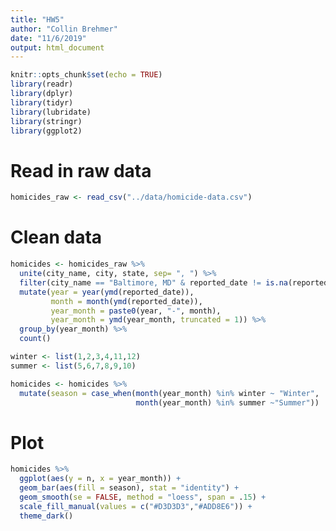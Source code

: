 ```yaml
---
title: "HW5"
author: "Collin Brehmer"
date: "11/6/2019"
output: html_document
---
```


```r
knitr::opts_chunk$set(echo = TRUE)
library(readr)
library(dplyr)
library(tidyr)
library(lubridate)
library(stringr)
library(ggplot2)
```

# Read in raw data
```r
homicides_raw <- read_csv("../data/homicide-data.csv")
```


# Clean data
```r
homicides <- homicides_raw %>% 
  unite(city_name, city, state, sep= ", ") %>%
  filter(city_name == "Baltimore, MD" & reported_date != is.na(reported_date)) %>%
  mutate(year = year(ymd(reported_date)),
         month = month(ymd(reported_date)),
         year_month = paste0(year, "-", month),
         year_month = ymd(year_month, truncated = 1)) %>% 
  group_by(year_month) %>% 
  count()

winter <- list(1,2,3,4,11,12)
summer <- list(5,6,7,8,9,10)

homicides <- homicides %>% 
  mutate(season = case_when(month(year_month) %in% winter ~ "Winter",
                            month(year_month) %in% summer ~"Summer"))
```


# Plot
```r
homicides %>% 
  ggplot(aes(y = n, x = year_month)) +
  geom_bar(aes(fill = season), stat = "identity") +
  geom_smooth(se = FALSE, method = "loess", span = .15) +
  scale_fill_manual(values = c("#D3D3D3","#ADD8E6")) +
  theme_dark()
```

